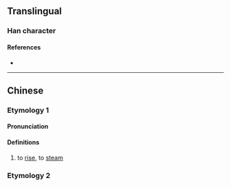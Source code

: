 {{character info}}
==Translingual==

===Han character===
{{Han char|rn=86|rad=火|as=07|sn=11|four=92847|canj=FBND,XFBND|ids=⿰火孚}}

====References====
* {{Han ref|kx=0671.120|dkj=19039|dj=1080.090|hdz=32205.060|uh=70F0|ud=28912|bh=D64E|bd=54862}}

----

==Chinese==
{{zh-forms}}

===Etymology 1===
====Pronunciation====
{{zh-pron
|m=fú
|c=fau4
|mc=y
|oc=y
|mn=hô͘
|ma=
|cat=v
}}

====Definitions====
{{zh-hanzi}}

# to [[rise]], to [[steam]]

===Etymology 2===
{{zh-see|庖|a}}